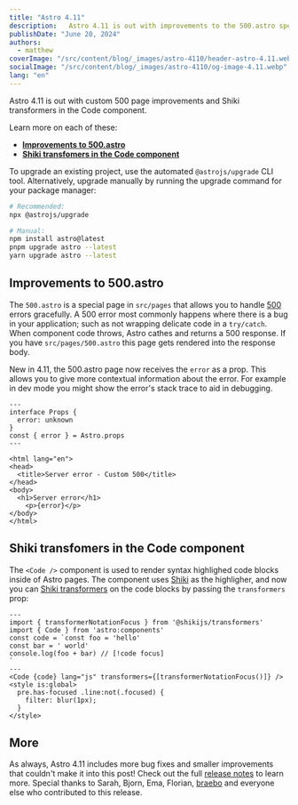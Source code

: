 ```yaml
---
title: "Astro 4.11"
description:   Astro 4.11 is out with improvements to the 500.astro special page and Shiki transformers in the Code component.
publishDate: "June 20, 2024"
authors:
  - matthew
coverImage: "/src/content/blog/_images/astro-4110/header-astro-4.11.webp"
socialImage: "/src/content/blog/_images/astro-4110/og-image-4.11.webp"
lang: "en"
---
```



<BlogSummary>
  Astro 4.11 is out with custom 500 page improvements and Shiki transformers in the Code component.
</BlogSummary>

Learn more on each of these:

- [**Improvements to 500.astro**](#improvements-to-500astro)
- [**Shiki transfomers in the Code component**](#shiki-transfomers-in-the-code-component)

To upgrade an existing project, use the automated `@astrojs/upgrade` CLI tool. Alternatively, upgrade manually by running the upgrade command for your package manager:

```sh
# Recommended:
npx @astrojs/upgrade

# Manual:
npm install astro@latest
pnpm upgrade astro --latest
yarn upgrade astro --latest
```

## Improvements to 500.astro

The `500.astro` is a special page in `src/pages` that allows you to handle [500](https://developer.mozilla.org/en-US/docs/Web/HTTP/Status/500) errors gracefully. A 500 error most commonly happens where there is a bug in your application; such as not wrapping delicate code in a `try/catch`. When component code throws, Astro cathes and returns a 500 response. If you have `src/pages/500.astro` this page gets rendered into the response body.

New in 4.11, the 500.astro page now receives the `error` as a prop. This allows you to give more contextual information about the error. For example in dev mode you might show the error's stack trace to aid in debugging.

```astro
---
interface Props {
  error: unknown
}
const { error } = Astro.props
---

<html lang="en">
<head>
  <title>Server error - Custom 500</title>
</head>
<body>
  <h1>Server error</h1>
	<p>{error}</p>
</body>
</html>
```

## Shiki transfomers in the Code component

The `<Code />` component is used to render syntax highlighed code blocks inside of Astro pages. The component uses [Shiki](https://shiki.style/) as the highligher, and now you can [Shiki transformers](https://shiki.style/packages/transformers#shikijs-transformers) on the code blocks by passing the `transformers` prop:

```astro
---
import { transformerNotationFocus } from '@shikijs/transformers'
import { Code } from 'astro:components'
const code = `const foo = 'hello'
const bar = ' world'
console.log(foo + bar) // [!code focus]
`
---
<Code {code} lang="js" transformers={[transformerNotationFocus()]} />
<style is:global>
  pre.has-focused .line:not(.focused) {
    filter: blur(1px);
  }
</style>
```

## More

As always, Astro 4.11 includes more bug fixes and smaller improvements that couldn't make it into this post! Check out the full [release notes](https://github.com/withastro/astro/blob/refs/heads/main/packages/astro/CHANGELOG.md#4110) to learn more. Special thanks to Sarah, Bjorn, Ema, Florian, [braebo](https://github.com/braebo) and everyone else who contributed to this release.